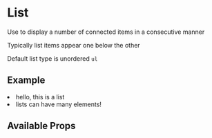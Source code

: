 

<Meta title="Components/List/Intro" component={List} />

# List

Use to display a number of connected items in a consecutive manner

Typically list items appear one below the other

Default list type is unordered `ul`

## Example

<Canvas>
  <List>
    <li>hello, this is a list</li>
    <li>lists can have many elements!</li>
  </List>
</Canvas>

## Available Props

<ArgsTable />

